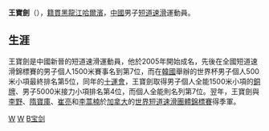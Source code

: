 {{Infobox person
| name          = 王寶劍
| caption       = 
| image         =
| birth_date     = {{Birth date and age|mf=yes|1984|7|7}}
| birth_place      = {{CHN}}[[黑龍江省|黑龍江省]][[哈爾濱市|哈爾濱市]]
| occupation    = 短道速滑運動員
| yearsactive   = 2005年至今
| website       = 
}}
'''王寶劍'''（{{bd|1984年|7月7日|catIdx=Wang,王}}），[[籍貫|籍貫]][[黑龙江省|黑龍江]][[哈尔滨市|哈爾濱]]，[[中華人民共和國|中國]]男子[[短道速滑|短道速滑]]運動員。

==生涯==
王寶劍是中國新晉的短道速滑運動員，他於2005年開始成名，先後在全國短道速滑錦標賽的男子個人1500米賽事名到第7位，而在[[大韩民国|韓國]]舉辦的世界杯男子個人500米小項最終排名第5位，同年的[[中華人民共和國第十屆全運會短道速滑比賽|十運會]]，王寶劍取得男子個人全能1500米小項的[[銅牌|銅牌]]、男子5000米接力小項排名第4位，而個人全能則名列第7位。翌年，王寶劍與[[李野|李野]]、[[隋寶庫|隋寶庫]]、[[崔亮_(短道速滑运动员)|崔亮]]和[[李蒿楠|李蒿楠]]於[[加拿大|加拿大]]的[[世界短道速滑團體錦標賽|世界短道速滑團體錦標賽]]得季軍。

[[Category:哈尔滨人|W]]
[[Category:中國短道速滑運動員|W]]
[[Category:王姓|B宝剑]]